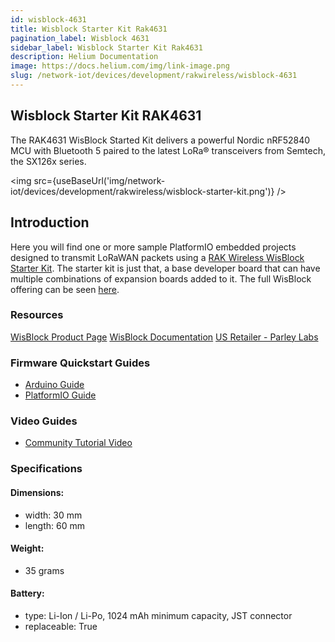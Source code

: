 ```yaml
---
id: wisblock-4631
title: Wisblock Starter Kit Rak4631
pagination_label: Wisblock 4631
sidebar_label: Wisblock Starter Kit Rak4631
description: Helium Documentation
image: https://docs.helium.com/img/link-image.png
slug: /network-iot/devices/development/rakwireless/wisblock-4631
---
```



<LegacyContentBanner />

## Wisblock Starter Kit RAK4631

The RAK4631 WisBlock Started Kit delivers a powerful Nordic nRF52840 MCU with Bluetooth 5 paired to
the latest LoRa® transceivers from Semtech, the SX126x series.

<img src={useBaseUrl('img/network-iot/devices/development/rakwireless/wisblock-starter-kit.png')} />

## Introduction

Here you will find one or more sample PlatformIO embedded projects designed to transmit LoRaWAN
packets using a
[RAK Wireless WisBlock Starter Kit](https://store.rakwireless.com/products/wisblock-starter-kit).
The starter kit is just that, a base developer board that can have multiple combinations of
expansion boards added to it. The full WisBlock offering can be seen
[here](https://store.rakwireless.com/pages/wisblock).

### Resources

[WisBlock Product Page](https://store.rakwireless.com/products/wisblock-starter-kit)
[WisBlock Documentation](https://docs.rakwireless.com/Product-Categories/WisBlock/)
[US Retailer - Parley Labs](https://shop.parleylabs.com)

### Firmware Quickstart Guides

- [Arduino Guide](/network-iot/devices/development/rakwireless/wisblock-4631/arduino)
- [PlatformIO Guide](/network-iot/devices/development/rakwireless/wisblock-4631/platformio)

### Video Guides

- [Community Tutorial Video](https://youtu.be/J2f_AVx-WsE)

### Specifications

#### Dimensions:

- width: 30 mm
- length: 60 mm

#### Weight:

- 35 grams

#### Battery:

- type: Li-Ion / Li-Po, 1024 mAh minimum capacity, JST connector
- replaceable: True
